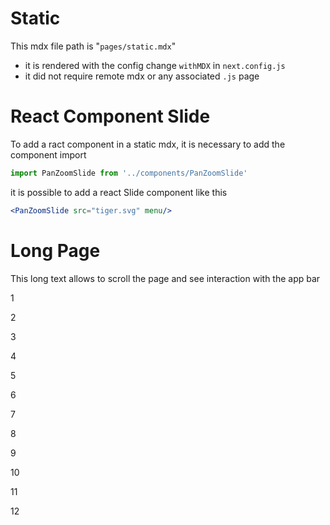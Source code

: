 
# Static
This mdx file path is "`pages/static.mdx`"
* it is rendered with the config change `withMDX` in `next.config.js`
* it did not require remote mdx or any associated `.js` page
# React Component Slide
To add a ract component in a static mdx, it is necessary to add the component import
```jsx
import PanZoomSlide from '../components/PanZoomSlide'
```

it is possible to add a react Slide component like this 
```jsx
<PanZoomSlide src="tiger.svg" menu/>
```
<PanZoomSlide src="tiger.svg" menu/>

# Long Page

This long text allows to scroll the page and see interaction with the app bar

1

2

3

4

5

6

7

8

9

10

11

12